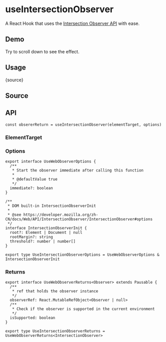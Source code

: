 # useIntersectionObserver


<HooksType category="Element" pausable isSupported lowLevel />

A React Hook that uses the [Intersection Observer API](https://developer.mozilla.org/en-US/docs/Web/API/Intersection_Observer_API) with ease.

## Demo

Try to scroll down to see the effect.


<App />

## Usage


<RawCode>{source}</RawCode>

## Source


<Source />

## API

```tsx
const obsererReturn = useIntersectionObserver(elementTarget, options)
```

### ElementTarget


<Tip type="target" />

### Options

```tsx
export interface UseWebObserverOptions {
  /**
   * Start the observer immediate after calling this function
   *
   * @defaultValue true
   */
  immediate?: boolean
}

/**
 * DOM built-in IntersectionObserverInit
 *
 * @see https://developer.mozilla.org/zh-CN/docs/Web/API/IntersectionObserver/IntersectionObserver#options
 */
interface IntersectionObserverInit {
  root?: Element | Document | null
  rootMargin?: string
  threshold?: number | number[]
}

export type UseIntersectionObserverOptions = UseWebObserverOptions & IntersectionObserverInit
```

### Returns

<Tip type="pausable" />

```tsx
export interface UseWebObserverReturns<Observer> extends Pausable {
  /**
   * ref that holds the observer instance
   */
  observerRef: React.MutableRefObject<Observer | null>
  /**
   * Check if the observer is supported in the current environment
   */
  isSupported: boolean
}

export type UseIntersectionObserverReturns = UseWebObserverReturns<IntersectionObserver>
```
